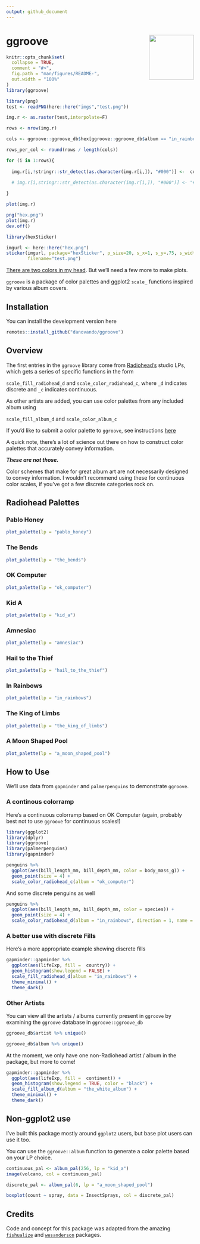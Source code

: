 ```yaml
---
output: github_document
---
```


# ggroove <img src="logo.png" align="right" width="120" />


<!-- README.md is generated from README.Rmd. Please edit that file -->

```r
knitr::opts_chunk$set(
  collapse = TRUE,
  comment = "#>",
  fig.path = "man/figures/README-",
  out.width = "100%"
)
library(ggroove)
```


```r
library(png)
test <- readPNG(here::here("imgs","test.png"))

img.r <- as.raster(test,interpolate=F)

rows <- nrow(img.r)

cols <- ggroove::ggroove_db$hex[ggroove::ggroove_db$album == "in_rainbows"]

rows_per_col <- round(rows / length(cols))

for (i in 1:rows){
  
  img.r[i,!stringr::str_detect(as.character(img.r[i,]), "#000")] <-  cols[ceiling(i / rows_per_col)]
  
  # img.r[i,stringr::str_detect(as.character(img.r[i,]), "#000")] <- "#FFFDFA"

}

plot(img.r)

png("hex.png")
plot(img.r)
dev.off()

library(hexSticker)

imgurl <- here::here("hex.png")
sticker(imgurl, package="hexSticker", p_size=20, s_x=1, s_y=.75, s_width=.6,
        filename="test.png")

```

[There are two colors in my head](https://youtu.be/NUnXxh5U25Y?t=132). But we'll need a few more to make plots. 

`ggroove` is a package of color palettes and ggplot2 `scale_` functions inspired by various album covers. 

## Installation

You can install the development version here

```r
remotes::install_github("danovando/ggroove")
```


## Overview

The first entries in the `ggroove` library come from [Radiohead's](https://radiohead.com/library/) studio LPs, which gets a series of specific functions in the form

`scale_fill_radiohead_d` and `scale_color_radiohead_c`, where `_d` indicates discrete and `_c` indicates continuous.

As other artists are added, you can use color palettes from any included album using

`scale_fill_album_d` and `scale_color_album_c`

If you'd like to submit a color palette to `ggroove`, see instructions [here](https://danovando.github.io/ggroove/articles/contributing.html)

A quick note, there's a lot of science out there on how to construct color palettes that accurately convey information. 

***These are not those.***

Color schemes that make for great album art are not necessarily designed to convey information. I wouldn't recommend using these for continuous color scales, if you've got a few discrete categories rock on. 



## Radiohead Palettes 
### Pablo Honey
```r
plot_palette(lp = "pablo_honey")

```

### The Bends

```r
plot_palette(lp = "the_bends")

```



### OK Computer
```r

plot_palette(lp = "ok_computer")

```

### Kid A

```r

plot_palette(lp = "kid_a")

```


### Amnesiac

```r
plot_palette(lp = "amnesiac")

```

### Hail to the Thief

```r
plot_palette(lp = "hail_to_the_thief")

```


### In Rainbows

```r
plot_palette(lp = "in_rainbows")

```


### The King of Limbs

```r
plot_palette(lp = "the_king_of_limbs")

```

### A Moon Shaped Pool
```r
plot_palette(lp = "a_moon_shaped_pool")

```

## How to Use

We'll use data from `gapminder` and `palmerpenguins` to demonstrate `ggroove`. 

### A continous colorramp

Here's a continuous colorramp based on OK Computer (again, probably best not to use `ggroove` for continuous scales!)

```r
library(ggplot2)
library(dplyr)
library(ggroove)
library(palmerpenguins)
library(gapminder)

penguins %>% 
  ggplot(aes(bill_length_mm, bill_depth_mm, color = body_mass_g)) + 
  geom_point(size = 4) + 
  scale_color_radiohead_c(album = "ok_computer")

```

And some discrete penguins as well

```r

penguins %>% 
  ggplot(aes(bill_length_mm, bill_depth_mm, color = species)) + 
  geom_point(size = 4) + 
  scale_color_radiohead_d(album = "in_rainbows", direction = 1, name = "test")
```


### A better use with discrete Fills
Here's a more appropriate example showing discrete fills

```r

gapminder::gapminder %>%
  ggplot(aes(lifeExp, fill =  country)) +
  geom_histogram(show.legend = FALSE) +
  scale_fill_radiohead_d(album = "in_rainbows") +
  theme_minimal() + 
  theme_dark()


```



### Other Artists

You can view all the artists / albums currently present in `ggroove` by examining the `ggroove` database in `ggroove::ggroove_db`

```r
ggroove_db$artist %>% unique()

```


```r
ggroove_db$album %>% unique()

```

At the moment, we only have one non-Radiohead artist / album in the package, but more to come!

```r

gapminder::gapminder %>%
  ggplot(aes(lifeExp, fill =  continent)) +
  geom_histogram(show.legend = TRUE, color = "black") +
  scale_fill_album_d(album = "the_white_album") +
  theme_minimal() + 
  theme_dark()


```

## Non-ggplot2 use

I've built this package mostly around `ggplot2` users, but base plot users can use it too. 


You can use the `ggroove::album` function to generate a color palette based on your LP choice. 

```r
continuous_pal <- album_pal(256, lp = "kid_a")
image(volcano, col = continuous_pal)
```


```r

discrete_pal <- album_pal(6, lp = "a_moon_shaped_pool")

boxplot(count ~ spray, data = InsectSprays, col = discrete_pal)

```


## Credits

Code and concept for this package was adapted from the amazing [`fishualize`](https://nschiett.github.io/fishualize/index.html) and [`wesanderson`](https://github.com/karthik/wesanderson) packages.



